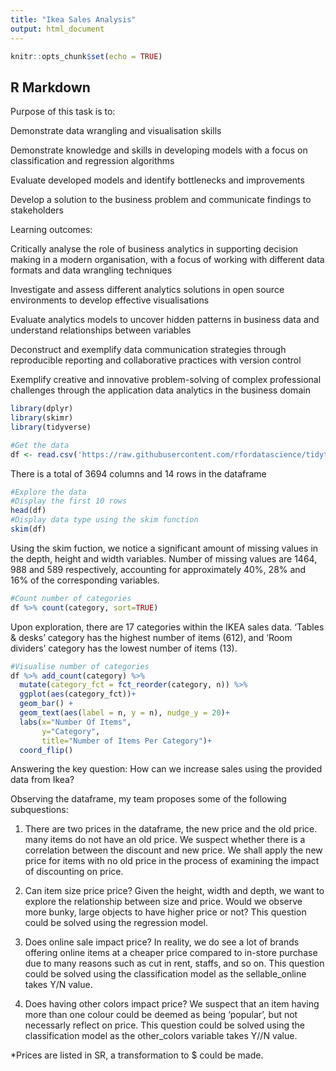 ```yaml
---
title: "Ikea Sales Analysis"
output: html_document
---
```


```r
knitr::opts_chunk$set(echo = TRUE)
```

## R Markdown
Purpose of this task is to:

Demonstrate data wrangling and visualisation skills

Demonstrate knowledge and skills in developing models with a focus on classification and regression algorithms

Evaluate developed models and identify bottlenecks and improvements

Develop a solution to the business problem and communicate findings to stakeholders

Learning outcomes:

Critically analyse the role of business analytics in supporting decision making in a modern organisation, with a focus of working with different data formats and data wrangling techniques

Investigate and assess different analytics solutions in open source environments to develop effective visualisations

Evaluate analytics models to uncover hidden patterns in business data and understand relationships between variables

Deconstruct and exemplify data communication strategies through reproducible reporting and collaborative practices with version control

Exemplify creative and innovative problem-solving of complex professional challenges through the application data analytics in the business domain

```r
library(dplyr)
library(skimr)
library(tidyverse)

#Get the data
df <- read.csv('https://raw.githubusercontent.com/rfordatascience/tidytuesday/master/data/2020/2020-11-03/ikea.csv')
```

There is a total of 3694 columns and 14 rows in the dataframe

```r
#Explore the data
#Display the first 10 rows
head(df)
#Display data type using the skim function
skim(df)
```
Using the skim fuction, we notice a significant amount of missing values in the depth, height and width variables. Number of missing values are 1464, 988 and 589 respectively, accounting for approximately 40%, 28% and 16% of the corresponding variables.
```r
#Count number of categories
df %>% count(category, sort=TRUE)
```
Upon exploration, there are 17 categories within the IKEA sales data. 'Tables & desks' category has the highest number of items (612), and 'Room dividers' category has the lowest number of items (13).
```r
#Visualise number of categories
df %>% add_count(category) %>%
  mutate(category_fct = fct_reorder(category, n)) %>% 
  ggplot(aes(category_fct))+
  geom_bar() +
  geom_text(aes(label = n, y = n), nudge_y = 20)+
  labs(x="Number Of Items",
       y="Category",
       title="Number of Items Per Category")+
  coord_flip()
```

Answering the key question: How can we increase sales using the provided data from Ikea?

Observing the dataframe, my team proposes some of the following subquestions:

1. There are two prices in the dataframe, the new price and the old price. many items do not have an old price. We suspect whether there is a correlation between the discount and new price. We shall apply the new price for items with no old price in the process of examining the impact of discounting on price.

2. Can item size price price? Given the height, width and depth, we want to explore the relationship between size and price. Would we observe more bunky, large objects to have higher price or not? This question could be solved using the regression model.

3. Does online sale impact price? In reality, we do see a lot of brands offering online items at a cheaper price compared to in-store purchase due to many reasons such as cut in rent, staffs, and so on. This question could be solved using the classification model as the sellable_online takes Y/N value.

4. Does having other colors impact price? We suspect that an item having more than one colour could be deemed as being 'popular', but not necessarly reflect on price. This question could be solved using the classification model as the other_colors variable takes Y//N value.

*Prices are listed in SR, a transformation to $ could be made.


